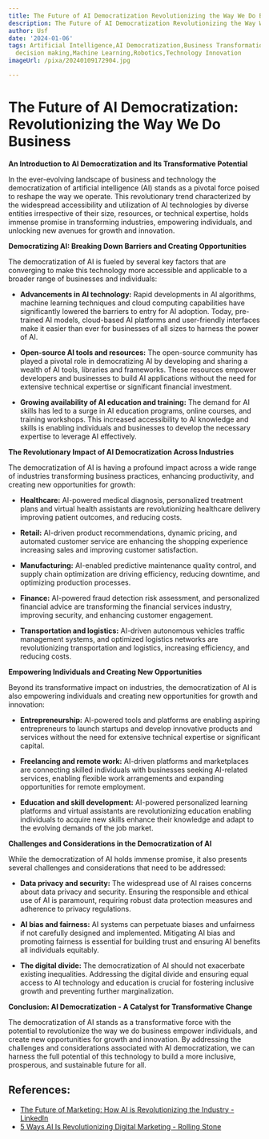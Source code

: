 ```yaml
---
title: The Future of AI Democratization Revolutionizing the Way We Do Business
description: The Future of AI Democratization Revolutionizing the Way We Do Business
author: Usf
date: '2024-01-06'
tags: Artificial Intelligence,AI Democratization,Business Transformation,Data-driven
  decision making,Machine Learning,Robotics,Technology Innovation
imageUrl: /pixa/20240109172904.jpg

---
```

# The Future of AI Democratization: Revolutionizing the Way We Do  Business

**An Introduction to AI Democratization and Its Transformative Potential**

In the ever-evolving landscape of business and technology the democratization  of artificial intelligence (AI)  stands as a pivotal force  poised to reshape the way we operate. This revolutionary trend characterized by the widespread accessibility and utilization of  AI  technologies by diverse entities irrespective of their size, resources,  or technical expertise, holds immense  promise in transforming  industries, empowering  individuals, and unlocking new avenues for growth and innovation.

**Democratizing AI: Breaking Down Barriers and  Creating Opportunities**

The democratization of AI is fueled by several key factors  that are converging to make  this  technology more accessible and applicable to a  broader range of businesses and individuals:

* **Advancements in AI technology:** Rapid developments in AI algorithms, machine learning techniques and cloud computing capabilities have significantly  lowered the barriers  to entry for AI adoption. Today, pre-trained AI models, cloud-based AI platforms and user-friendly  interfaces make it easier than ever for businesses of all sizes  to harness  the power  of AI.

* **Open-source AI tools and resources:** The  open-source  community  has played a pivotal role in democratizing AI by developing and sharing a  wealth of AI tools, libraries and frameworks. These resources empower developers and  businesses to build AI  applications without the  need for  extensive technical expertise or  significant financial investment.

* **Growing availability of AI education and training:** The demand for AI skills  has led to a surge in AI  education programs, online courses, and training workshops. This increased accessibility to  AI knowledge and skills is enabling individuals and businesses to develop  the necessary expertise to leverage AI effectively.

**The Revolutionary  Impact of AI Democratization Across Industries**

The democratization of AI is having a profound impact across a wide range of industries transforming business practices, enhancing  productivity, and creating new opportunities  for growth:

* **Healthcare:**  AI-powered medical  diagnosis,  personalized treatment plans and virtual  health assistants are revolutionizing healthcare delivery improving patient outcomes, and reducing costs.

* **Retail:** AI-driven product recommendations,  dynamic pricing, and automated customer service are enhancing the shopping experience increasing sales and improving customer  satisfaction.

* **Manufacturing:** AI-enabled predictive maintenance quality control, and supply chain  optimization are driving efficiency, reducing downtime, and optimizing production processes.

* **Finance:** AI-powered fraud  detection risk assessment, and personalized financial advice are transforming  the  financial services industry, improving security,  and enhancing customer engagement.

* **Transportation and logistics:** AI-driven autonomous vehicles traffic management systems, and optimized logistics networks are revolutionizing transportation and logistics, increasing efficiency, and  reducing costs.

**Empowering Individuals and Creating  New Opportunities**

Beyond its transformative impact on industries, the democratization  of AI is also empowering individuals and creating  new opportunities for growth and innovation:

* **Entrepreneurship:** AI-powered tools and platforms are enabling aspiring entrepreneurs to launch startups and develop innovative products and services without the need for extensive technical expertise or significant capital.

* **Freelancing and  remote work:** AI-driven  platforms and marketplaces are connecting skilled individuals with businesses seeking AI-related services, enabling flexible work arrangements and expanding opportunities for remote employment.

* **Education and skill  development:** AI-powered personalized learning platforms and virtual assistants are revolutionizing education enabling individuals to acquire new skills  enhance their knowledge and adapt to the evolving demands of the job market.

**Challenges and Considerations in the  Democratization of AI**

While the democratization of AI holds immense promise, it also presents several challenges and considerations that  need to be addressed:

* **Data privacy and security:** The widespread use of AI raises concerns about data privacy  and security. Ensuring the responsible and ethical use of AI is paramount, requiring robust data protection measures  and adherence  to privacy regulations.

* **AI bias and fairness:** AI systems can perpetuate  biases and unfairness if not carefully designed and implemented. Mitigating AI bias and promoting fairness is essential for building trust and ensuring  AI benefits all  individuals equitably.

* **The digital divide:** The democratization of AI should not exacerbate existing inequalities. Addressing the digital divide  and ensuring equal access to AI technology and education is crucial for fostering inclusive growth and preventing further marginalization.

**Conclusion: AI Democratization - A Catalyst  for Transformative Change**

The democratization of AI stands as a transformative force with the potential to revolutionize the way we do business empower individuals, and create new opportunities for  growth  and  innovation. By  addressing the challenges and considerations  associated with AI democratization, we can harness the full potential of this technology to build a more inclusive, prosperous, and sustainable future for all.

## References:
- [The Future of Marketing: How AI is Revolutionizing the Industry - LinkedIn](https://www.linkedin.com/pulse/future-marketing-how-ai-revolutionizing-industry-subin-sunny)
- [5 Ways AI Is Revolutionizing Digital Marketing - Rolling Stone](https://www.rollingstone.com/culture-council/articles/5-ways-ai-revolutionizing-digital-marketing-1234851391/)
